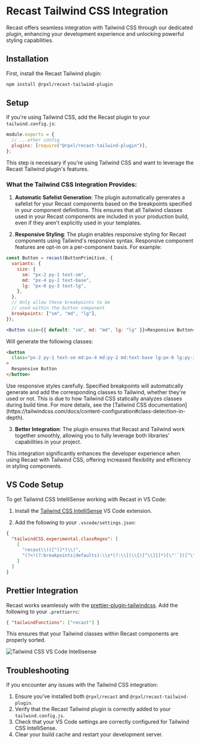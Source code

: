 
# Recast Tailwind CSS Integration

Recast offers seamless integration with Tailwind CSS through our dedicated
plugin, enhancing your development experience and unlocking powerful styling
capabilities.

## Installation

First, install the Recast Tailwind plugin:

```bash
npm install @rpxl/recast-tailwind-plugin
```

## Setup

If you're using Tailwind CSS, add the Recast plugin to your
`tailwind.config.js`:

```js
module.exports = {
  // ...other config
  plugins: [require("@rpxl/recast-tailwind-plugin")],
};
```

This step is necessary if you're using Tailwind CSS and want to leverage the
Recast Tailwind plugin's features.

### What the Tailwind CSS Integration Provides:

1. **Automatic Safelist Generation**: The plugin automatically generates a
   safelist for your Recast components based on the breakpoints specified in
   your component definitions. This ensures that all Tailwind classes used in
   your Recast components are included in your production build, even if they
   aren't explicitly used in your templates.

2. **Responsive Styling**: The plugin enables responsive styling for Recast
   components using Tailwind's responsive syntax. Responsive component features
   are opt-in on a per-component basis. For example:

```jsx
const Button = recast(ButtonPrimitive, {
  variants: {
    size: {
      sm: "px-2 py-1 text-sm",
      md: "px-4 py-2 text-base",
      lg: "px-6 py-3 text-lg",
    },
  },
  // Only allow these breakpoints to be
  // used within the button component
  breakpoints: ["sm", "md", "lg"],
});

<Button size={{ default: "sm", md: "md", lg: "lg" }}>Responsive Button</Button>;
```

Will generate the following classes:

```html
<button
  class="px-2 py-1 text-sm md:px-4 md:py-2 md:text-base lg:px-6 lg:py-3 lg:text-lg"
>
  Responsive Button
</button>
```

<Callout type="info">
  Use responsive styles carefully. Specified breakpoints will automatically
  generate and add the corresponding classes to Tailwind, whether they're used
  or not. This is due to how Tailwind CSS statically analyzes classes during
  build time. For more details, see the [Tailwind CSS
  documentation](https://tailwindcss.com/docs/content-configuration#class-detection-in-depth).
</Callout>

3. **Better Integration**: The plugin ensures that Recast and Tailwind work
   together smoothly, allowing you to fully leverage both libraries'
   capabilities in your project.

This integration significantly enhances the developer experience when using
Recast with Tailwind CSS, offering increased flexibility and efficiency in
styling components.

## VS Code Setup

To get Tailwind CSS IntelliSense working with Recast in VS Code:

1. Install the
   [Tailwind CSS IntelliSense](https://marketplace.visualstudio.com/items?itemName=bradlc.vscode-tailwindcss)
   VS Code extension.

2. Add the following to your `.vscode/settings.json`:

```json
{
  "tailwindCSS.experimental.classRegex": [
    [
      "recast\\(([^)]*)\\)",
      "(?<!(?:breakpoints|defaults):\\s*(?:\\[|\\{)[^\\]}]*)[\"'`]([^\"'`]*).*?[\"'`]"
    ]
  ]
}
```

## Prettier Integration

Recast works seamlessly with the
[prettier-plugin-tailwindcss](https://github.com/tailwindlabs/prettier-plugin-tailwindcss).
Add the following to your `.prettierrc`:

```json
{ "tailwindFunctions": ["recast"] }
```

This ensures that your Tailwind classes within Recast components are properly
sorted.

<div className="mt-8 overflow-hidden rounded-lg">
  <Image
    src="https://raw.githubusercontent.com/reactivepixels/recast/main/packages/docs/public/images/tailwind-css-vscode-intellisense.png"
    alt="Tailwind CSS VS Code Intellisense"
    width={891}
    height={546}
  />
</div>

## Troubleshooting

If you encounter any issues with the Tailwind CSS integration:

1. Ensure you've installed both `@rpxl/recast` and
   `@rpxl/recast-tailwind-plugin`.
2. Verify that the Recast Tailwind plugin is correctly added to your
   `tailwind.config.js`.
3. Check that your VS Code settings are correctly configured for Tailwind CSS
   IntelliSense.
4. Clear your build cache and restart your development server.
